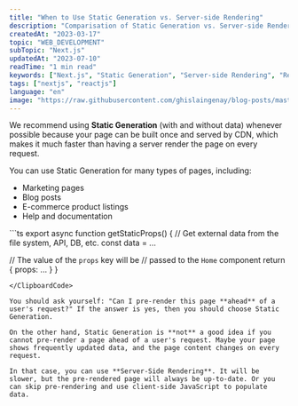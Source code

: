 ```yaml
---
title: "When to Use Static Generation vs. Server-side Rendering"
description: "Comparisation of Static Generation vs. Server-side Rendering"
createdAt: "2023-03-17"
topic: "WEB_DEVELOPMENT"
subTopic: "Next.js"
updatedAt: "2023-07-10"
readTime: "1 min read"
keywords: ["Next.js", "Static Generation", "Server-side Rendering", "React.js"]
tags: ["nextjs", "reactjs"]
language: "en"
image: "https://raw.githubusercontent.com/ghislaingenay/blog-posts/master/images/nextjs-img.jpg"
---
```


We recommend using **Static Generation** (with and without data) whenever possible because your page can be built once and served by CDN, which makes it much faster than having a server render the page on every request.

You can use Static Generation for many types of pages, including:

- Marketing pages
- Blog posts
- E-commerce product listings
- Help and documentation

<ClipboardCode>
```ts
export async function getStaticProps() {
  // Get external data from the file system, API, DB, etc.
  const data = ...

// The value of the `props` key will be
// passed to the `Home` component
return {
props: ...
}
}

```
</ClipboardCode>

You should ask yourself: "Can I pre-render this page **ahead** of a user's request?" If the answer is yes, then you should choose Static Generation.

On the other hand, Static Generation is **not** a good idea if you cannot pre-render a page ahead of a user's request. Maybe your page shows frequently updated data, and the page content changes on every request.

In that case, you can use **Server-Side Rendering**. It will be slower, but the pre-rendered page will always be up-to-date. Or you can skip pre-rendering and use client-side JavaScript to populate data.
